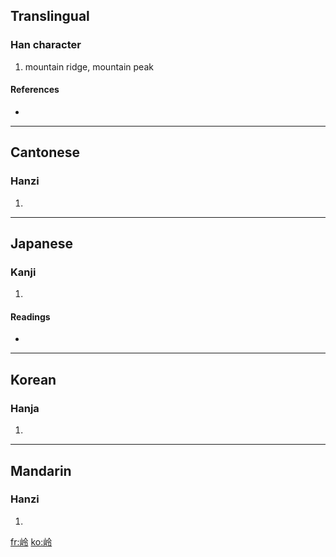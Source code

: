 {{see|岺|嶺}}
==Translingual==

===Han character===
{{Han char|rn=46|rad=山|as=05|sn=8|four=2872<sub>7</sub>|canj=山人戈戈 (UOII)}}

# mountain ridge, mountain peak

====References====
* {{Han ref|kx=0309.240|dkj=07993|dj=0609.200|hdz=10768.040|uh=5CAD|ud=23725|bh=CC64|bd=52324}}

----

==Cantonese==

===Hanzi===
{{yue-hanzi|jyut=|y=ling5}}

# {{defn|Cantonese}}

----

==Japanese==

===Kanji===
{{ja-kanji|grade=|rs=山05}}

# {{defn|Japanese}}

====Readings====
* {{ja-readings|on=[[れい]] (rei)|kun=}}

----

==Korean==

===Hanja===
{{ko-hanja|hangeul=령|rv=ryeong|mr=ryŏng}}

# {{defn|Korean}}

----

==Mandarin==

===Hanzi===
{{cmn-hanzi|tra=嶺|pin=[[líng]] ([[ling2]])|wg=ling<sup>2</sup>}}

# {{defn|Mandarin}}

[[fr:岭]]
[[ko:岭]]